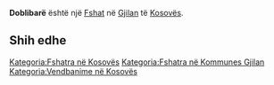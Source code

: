 {{Fshat në Kosovës
 | Emri                = Doblibarë
| sqi_N_name = Doblibarë
| sqi_N_FULL_NAME_RO = Doblibarë
| sqi_N_FULL_NAME_ND_RO = Doblibare
| sqi_N_SORT_NAME_RG = DOBLIBARE
| sqi_N_FULL_NAME_RG = Doblibarë
| sqi_N_FULL_NAME_ND_RG = Doblibare
| sqi_V_name = Doblibare
| sqi_V_FULL_NAME_RO = Doblibare
| sqi_V_FULL_NAME_ND_RO = Doblibare
| sqi_V_SORT_NAME_RG = DOBLIBARE
| sqi_V_FULL_NAME_RG = Doblibare
| sqi_V_FULL_NAME_ND_RG = Doblibare
| srp_N_name = Doblibare
| srp_N_FULL_NAME_RO = Doblibare
| srp_N_FULL_NAME_ND_RO = Doblibare
| srp_N_SORT_NAME_RG = DOBLIBARE
| srp_N_FULL_NAME_RG = Doblibare
| srp_N_FULL_NAME_ND_RG = Doblibare
| srp_NS_name = Доблибаре
| srp_NS_FULL_NAME_RO = Доблибаре
| srp_NS_FULL_NAME_ND_RO = Доблибаре
| srp_NS_SORT_NAME_RG = ДОБЛИБАРЕ
| srp_NS_FULL_NAME_RG = Доблибаре
| srp_NS_FULL_NAME_ND_RG = Доблибаре
| std_V_name = Doblibari
| std_V_FULL_NAME_RO = Doblibari Doblari
| std_V_FULL_NAME_ND_RO = Doblibari Doblari
| std_V_SORT_NAME_RG = DOBLIBARI DOBLARI
| std_V_FULL_NAME_RG = Doblibari Doblari
| std_V_FULL_NAME_ND_RG = Doblibari Doblari

 | Emri (Rasa dhanore) = 
 | Figura              = 
 | Shteti              = Kosovo
 | Komuna              = Gjilan
 | Kodi postar         = 
 | Sipërfaqja          = 

 | Popullsia           = 

 | Regj. i popullsisë  = 
 | Dend. e popullsisë  = 
 | Faqja zyrtare       = 
 <!--- Koordinatat ----> 
 | Gjerësia            = 42.423611
 | Gjatësia            = 20.501944
 | Lartësia            = 
}}
'''Doblibarë''' është një [[Fshat]] në [[Gjilan]] të [[Kosovës]].

<!-- == Gjeografia == -->
<!-- == Historia == -->
<!-- == Demografia == -->
== Shih edhe ==
{{Komuna Gjilan}}
{{Kosovo-Administrata-Cung}}

[[Kategoria:Fshatra në Kosovës]]
[[Kategoria:Fshatra në Kommunes Gjilan]]
[[Kategoria:Vendbanime në Kosovës]]